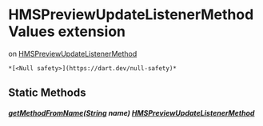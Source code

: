 # HMSPreviewUpdateListenerMethodValues extension

on [HMSPreviewUpdateListenerMethod](../hmssdk_flutter/HMSPreviewUpdateListenerMethod-class)

    *[<Null safety>](https://dart.dev/null-safety)*

## Static Methods

##### [getMethodFromName](../hmssdk_flutter/HMSPreviewUpdateListenerMethodValues/getMethodFromName)([String](https://api.flutter.dev/flutter/dart-core/String-class.html) name) [HMSPreviewUpdateListenerMethod](../hmssdk_flutter/HMSPreviewUpdateListenerMethod-class)
